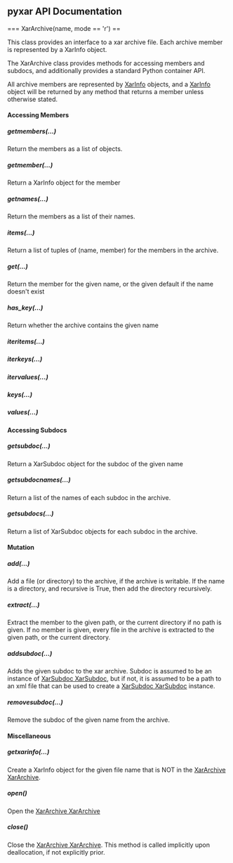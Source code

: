 <!-- SUMMARY: XarArchive(name, mode = 'r') -->
<!-- LABELS: pyxar,api -->

== pyxar API Documentation ==

=== XarArchive(name, mode == 'r') ==

This class provides an interface to a xar archive file.  Each archive member is represented by a XarInfo object.

The XarArchive class provides methods for accessing members and subdocs, and additionally provides a standard Python container API.

All archive members are represented by [[pyxar_API_xarfile_XarInfo|XarInfo]] objects, and a [[pyxar_API_xarfile_XarInfo|XarInfo]] object will be returned by any method that returns a member unless otherwise stated.

==== Accessing Members ====

===== getmembers(...) =====
Return the members as a list of  objects.

===== getmember(...) =====
Return a XarInfo object for the member

===== getnames(...) =====
Return the members as a list of their names.

===== items(...) =====
Return a list of tuples of (name, member) for the members in the archive.

===== get(...) =====
Return the member for the given name, or the given default if the name doesn't exist

===== has_key(...) =====
Return whether the archive contains the given name

===== iteritems(...) =====

===== iterkeys(...) =====

===== itervalues(...) =====

===== keys(...) =====

===== values(...) =====

==== Accessing Subdocs ====

===== getsubdoc(...) =====
Return a XarSubdoc object for the subdoc of the given name

===== getsubdocnames(...) =====
Return a list of the names of each subdoc in the archive.

===== getsubdocs(...) =====
Return a list of XarSubdoc objects for each subdoc in the archive.

==== Mutation ====

===== add(...) =====
Add a file (or directory) to the archive, if the archive is writable.  If the name is a directory, and recursive is True, then add the directory recursively.

===== extract(...) =====
Extract the member to the given path, or the current directory if no path is given. If no member is given, every file in the archive is extracted to the given path, or the current directory.

===== addsubdoc(...) =====
Adds the given subdoc to the xar archive.  Subdoc is assumed to be an instance of [[pyxar_API_xarfile_|XarSubdoc XarSubdoc]], but if not, it is assumed to be a path to an xml file that can be used to create a [[pyxar_API_xarfile_|XarSubdoc XarSubdoc]] instance.

===== removesubdoc(...) =====
Remove the subdoc of the given name from the archive.

==== Miscellaneous ====

===== getxarinfo(...) =====
Create a XarInfo object for the given file name that is NOT in the [[pyxar_API_xarfile_|XarArchive XarArchive]].

===== open() =====
Open the [[pyxar_API_xarfile_|XarArchive XarArchive]]

===== close() =====
Close the [[pyxar_API_xarfile_|XarArchive XarArchive]].  This method is called implicitly upon deallocation, if not explicitly prior.






